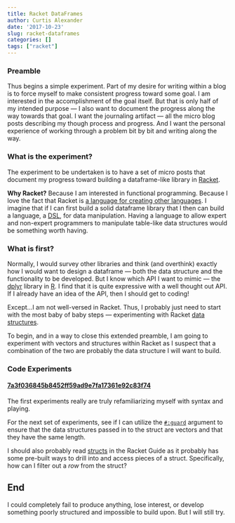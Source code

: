 ```yaml
---
title: Racket DataFrames
author: Curtis Alexander
date: '2017-10-23'
slug: racket-dataframes
categories: []
tags: ["racket"]
---
```


### Preamble
Thus begins a simple experiment.  Part of my desire for writing within a blog is to force myself to make consistent progress toward some goal.  I am interested in the accomplishment of the goal itself.  But that is only half of my intended purpose &mdash; I also want to document the progress along the way towards that goal.  I want the journaling artifact &mdash; all the micro blog posts describing my though process and progress.  And I want the personal experience of working through a problem bit by bit and writing along the way.

### What is the experiment?
The experiment to be undertaken is to have a set of micro posts that document my progress toward building a dataframe-like library in [Racket](https://racket-lang.org/).

**Why Racket?**  Because I am interested in functional programming.  Because I love the fact that Racket is [a language for creating other languages](http://www.ccs.neu.edu/home/matthias/manifesto/).  I imagine that if I can first build a solid dataframe library that I then can build a language, a [DSL](https://beautifulracket.com/appendix/domain-specific-languages.html), for data manipulation.  Having a language to allow expert and non-expert programmers to manipulate table-like data structures would be something worth having.

### What is first?
Normally, I would survey other libraries and think (and overthink) exactly how I would want to design a dataframe &mdash; both the data structure and the functionality to be developed.  But I know which API I want to mimic &mdash; the [dplyr](http://dplyr.tidyverse.org/) library in [R](https://www.r-project.org/).  I  find that it is quite expressive with a well thought out API.  If I already have an idea of the API, then I should get to coding!

Except...I am not well-versed in Racket.  Thus, I probably just need to start with the most baby of baby steps &mdash; experimenting with Racket [data structures](https://beautifulracket.com/explainer/data-structures.html).

To begin, and in a way to close this extended preamble, I am going to experiment with vectors and structures within Racket as I suspect that a combination of the two are probably the data structure I will want to build.

### Code Experiments

#### [7a3f036845b8452ff59ad9e7fa17361e92c83f74](https://github.com/curtisalexander/dataframe/commit/7a3f036845b8452ff59ad9e7fa17361e92c83f74)
The first experiments really are truly refamiliarizing myself with syntax and playing.

For the next set of experiments, see if I can utilize the [`#:guard`](http://docs.racket-lang.org/reference/creatingmorestructs.html#%28def._%28%28quote._~23~25kernel%29._make-struct-type%29%29) argument to ensure that the data structures passed in to the struct are vectors and that they have the same length.

I should also probably read [structs](http://docs.racket-lang.org/reference/define-struct.html) in the Racket Guide as it probably has some pre-built ways to drill into and access pieces of a struct.  Specifically, how can I filter out a *row* from the struct?

## End
I could completely fail to produce anything, lose interest, or develop something poorly structured and impossible to build upon.  But I will still try.
